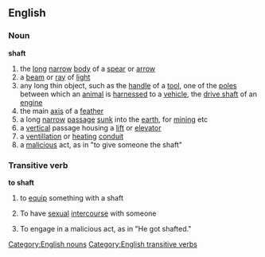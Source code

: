 ==English==
===Noun===
'''shaft'''
#the [[long]] [[narrow]] [[body]] of a [[spear]] or [[arrow]]
#a [[beam]] or [[ray]] of [[light]]
#any long thin object, such as the [[handle]] of a [[tool]], one of the [[pole]]s between which an [[animal]] is [[harnessed]] to a [[vehicle]], the [[drive shaft]] of an [[engine]]
#the main [[axis]] of a [[feather]]
#a long [[narrow]] [[passage]] [[sunk]] into the [[earth]], for [[mining]] etc
#a [[vertical]] passage housing a [[lift]] or [[elevator]]
#a [[ventillation]] or [[heating]] [[conduit]]
#a [[malicious]] act, as in "to give someone the shaft"

===Transitive verb===
'''to shaft'''
# to [[equip]] something with a shaft
# {{slang}} To have [[sexual]] [[intercourse]] with someone
# {{slang}} To engage in a malicious act, as in "He got shafted."
[[Category:English nouns]]
[[Category:English transitive verbs]]